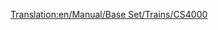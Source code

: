 [[Translation:en/Manual/Base Set/Trains/CS4000]]
{{en/Manual/Base Set/Trains/Trains|Cost=£26,953 ($53.906)
|Speed=96 kph (60 mph)
|Weight=150 t
|Power=4,000 hp (2.984 kW)
|Annual=£2,956 ($5.912)
|Designed=1962
|Lifespan=20
|Capacity=N/A
|Description=No description has been written for this train yet. If you know something about this train, feel free to edit this page and add it!
|Real-life=No Real-Life Equivalent has been found for this train. If you know on what existing train this Transport Tycoon version is based, feel free to edit this page and let the world know!
}}